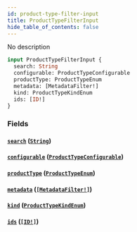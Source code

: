 ```yaml
---
id: product-type-filter-input
title: ProductTypeFilterInput
hide_table_of_contents: false
---
```


No description

```graphql
input ProductTypeFilterInput {
  search: String
  configurable: ProductTypeConfigurable
  productType: ProductTypeEnum
  metadata: [MetadataFilter!]
  kind: ProductTypeKindEnum
  ids: [ID!]
}
```

### Fields

#### [`search`](#) ([`String`](../../../developer/api-reference/scalars/string))

#### [`configurable`](#) ([`ProductTypeConfigurable`](../../../developer/api-reference/enums/product-type-configurable))

#### [`productType`](#) ([`ProductTypeEnum`](../../../developer/api-reference/enums/product-type-enum))

#### [`metadata`](#) ([`[MetadataFilter!]`](../../../developer/api-reference/inputs/metadata-filter))

#### [`kind`](#) ([`ProductTypeKindEnum`](../../../developer/api-reference/enums/product-type-kind-enum))

#### [`ids`](#) ([`[ID!]`](../../../developer/api-reference/scalars/id))
